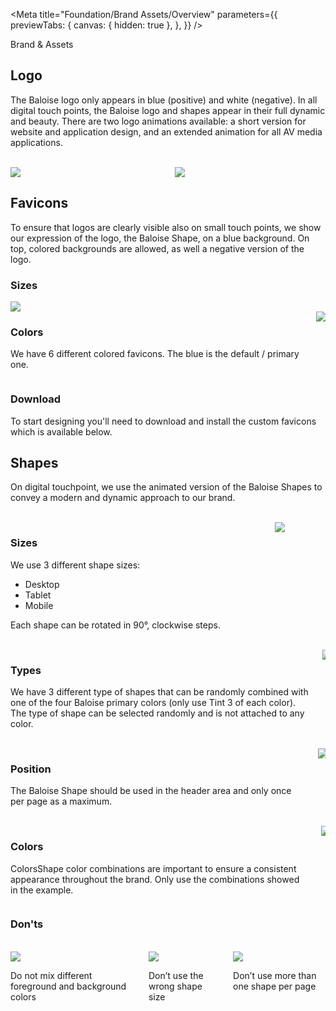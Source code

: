 
<Meta
  title="Foundation/Brand Assets/Overview"
  parameters={{
    previewTabs: {
      canvas: { hidden: true },
    },
  }}
/>

<bal-doc-banner subtitle="Foundation" color="yellow">
  Brand & Assets
</bal-doc-banner>

<bal-doc-lead></bal-doc-lead>

## Logo

The Baloise logo only appears in blue (positive) and white (negative). In all digital touch points,
the Baloise logo and shapes appear in their full dynamic and beauty. There are two logo animations available:
a short version for website and application design, and an extended animation for all AV media applications.


<br />
<div class="columns">
  <div class="column is-6">
    <img src={Logo1} />
  </div>
  <div class="column is-6">
    <img src={Logo2} />
  </div>
</div>

## Favicons

To ensure that logos are clearly visible also on small touch points, we show our expression of the logo,
the Baloise Shape, on a blue background. On top, colored backgrounds are allowed, as well a negative version of the logo.


### Sizes

<img src={FaviconSizes} />

<br />
<div class="columns">
  <div class="column is-4">
    <h3 class="title m-none">Colors</h3>
    <p>We have 6 different colored favicons. The blue is the default / primary one.</p>
  </div>
  <div class="column is-8">
    <img src={FaviconColors} />
  </div>
</div>

### Download

To start designing you'll need to download and install the custom favicons which is available below.

<bal-doc-app>
  <bal-doc-download
    subject="favicons.zip"
    subtitle="Our favicons files"
    link="/assets/download/favicons.zip"
  ></bal-doc-download>
</bal-doc-app>

## Shapes

On digital touchpoint, we use the animated version of the Baloise Shapes to convey a modern and dynamic approach to our brand.


<br />
<div class="columns">
  <div class="column is-4">
    <h3 class="title m-none">Sizes</h3>
    <p>We use 3 different shape sizes:

- Desktop
- Tablet
- Mobile

Each shape can be rotated in 90°, clockwise steps.

</p>
  </div>
  <div class="column is-8">
    <img src={ShapeSizes} />
  </div>
</div>


<br />
<div class="columns">
  <div class="column is-4">
    <h3 class="title m-none">Types</h3>
    <p>
      We have 3 different type of shapes that can be randomly combined with one of the four Baloise primary colors (only
      use Tint 3 of each color). The type of shape can be selected randomly and is not attached to any color.
    </p>
  </div>
  <div class="column is-8">
    <img src={ShapeTypes} />
  </div>
</div>


<br />
<div class="columns">
  <div class="column is-4">
    <h3 class="title m-none">Position</h3>
    <p>The Baloise Shape should be used in the header area and only once per page as a maximum.</p>
  </div>
  <div class="column is-8">
    <img src={ShapePosition} />
  </div>
</div>


<br />
<div class="columns">
  <div class="column is-4">
    <h3 class="title m-none">Colors</h3>
    <p>
      ColorsShape color combinations are important to ensure a consistent appearance throughout the brand. Only use the
      combinations showed in the example.
    </p>
  </div>
  <div class="column is-8">
    <img src={ShapeColors} />
  </div>
</div>

### Don'ts


<br />
<div class="columns">
  <div class="column is-4">
    <img src={ShapeDoNot1} />
    <p>Do not mix different foreground and background colors</p>
  </div>
  <div class="column is-4">
    <img src={ShapeDoNot2} />
    <p>Don’t use the wrong shape size</p>
  </div>
  <div class="column is-4">
    <img src={ShapeDoNot3} />
    <p>Don’t use more than one shape per page</p>
  </div>
</div>

<bal-doc-github link="/stories/foundation/brand-assets/00-overview.stories.mdx"></bal-doc-github>
